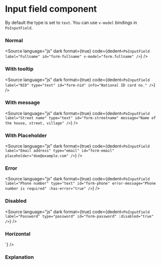 # Input field component




By default the type is set to `text`. You can use `v-model` bindings in `PoInputField`.

### Normal

<div className="po-max-w-sm">
	<Story of={PoInputFieldStories.Normal} />
</div>

<Source
	language="js"
	dark
	format={true}
	code={dedent`
    <PoInputField
        label="Fullname"
        id="form-fullname"
        v-model="form.fullname"
    />
  `}
/>

### With tooltip

<div className="po-max-w-sm">
	<Story of={PoInputFieldStories.WithInfoTooltip} />
</div>

<Source
	language="js"
	dark
	format={true}
	code={dedent`
    <PoInputField
        label="NID"
        type="text"
        id="form-nid"
        info="National ID card no."
    />
  `}
/>

### With message

<div className="po-max-w-sm">
	<Story of={PoInputFieldStories.WithMessage} />
</div>

<Source
	language="js"
	dark
	format={true}
	code={dedent`
    <PoInputField
        label="Street name"
        type="text"
        id="form-streetname"
        message="Name of the house, street, village"
    />
  `}
/>

### With Placeholder

<div className="po-max-w-sm">
	<Story of={PoInputFieldStories.WithPlaceholder} />
</div>

<Source
	language="js"
	dark
	format={true}
	code={dedent`
    <PoInputField
        label="Email address"
        type="email"
        id="form-email"
        placeholder="doe@example.com"
    />
  `}
/>

### Error

<div className="po-max-w-sm">
	<Story of={PoInputFieldStories.ErrorState} />
</div>

<Source
	language="js"
	dark
	format={true}
	code={dedent`
    <PoInputField
        label="Phone number"
        type="text"
        id="form-phone"
        error-message="Phone number is required"
        :has-error="true"
    />
  `}
/>

### Disabled

<div className="po-max-w-sm">
	<Story of={PoInputFieldStories.DisabledState} />
</div>

<Source
	language="js"
	dark
	format={true}
	code={dedent`
    <PoInputField
        label="Password"
        type="password"
        id="form-password"
        :disabled="true"
    />
  `}
/>

### Horizontal

<div className="po-max-w-sm">
	<Story of={PoInputFieldStories.Horizontal} />
</div>
<Source
	language="js"
	dark
	format={true}
	code={dedent`
    <PoInputField
        label="Short name"
        type="text"
        id="form-shortname"
        display="horizontal"
    />
  `}
/>

### Explanation

<ArgTypes of={PoInputFieldStories} />
